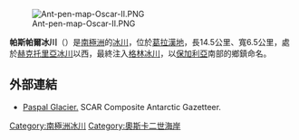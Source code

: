 [[Image:Ant-pen-map-Oscar-II.PNG|thumb]]

{{coord|64|53|50|S|61|59|10|W|display=title}}

'''帕斯帕爾冰川'''（{{lang-en|Paspal Glacier}}）是[[南極洲|南極洲]]的[[冰川|冰川]]，位於[[葛拉漢地|葛拉漢地]]，長14.5公里、寬6.5公里，處於[[赫克托里亞冰川|赫克托里亞冰川]]以西，最終注入[[格林冰川|格林冰川]]，以[[保加利亞|保加利亞]]南部的鄉鎮命名。

==外部連結==
* [https://data.aad.gov.au/aadc/gaz/scar/display_name.cfm?gaz_id=137426 Paspal Glacier.] {{Wayback|url=https://data.aad.gov.au/aadc/gaz/scar/display_name.cfm?gaz_id=137426 |date=20170922145029 }} SCAR Composite Antarctic Gazetteer.

{{DEFAULTSORT:Paspal Glacier}}
[[Category:南極洲冰川|Category:南極洲冰川]]
[[Category:奧斯卡二世海岸|Category:奧斯卡二世海岸]]


{{OscarIICoast-geo-stub}}